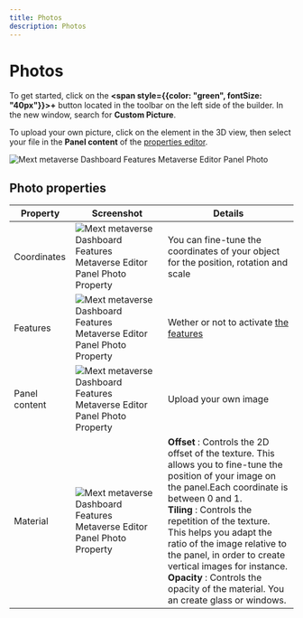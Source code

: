 ---
title: Photos
description: Photos
---

# Photos

To get started, click on the **<span style={{color: "green", fontSize: "40px"}}>+</span>** button located in the toolbar on the left side of the builder. In the new window, search for **Custom Picture**.

To upload your own picture, click on the element in the 3D view, then select your file in the **Panel content** of the [properties editor](/docs/metaverse/manage-your-metaverse/customize-your-metaverse/types-of-models/photos#photo-properties).

![Mext metaverse Dashboard Features Metaverse Editor Panel Photo](/img/metaverse/custom-picture.png)

## Photo properties

| Property      | Screenshot                                                                                                            | Details                                                                                                                                                                                                                                                                                                                                                                                                                             |
| ------------- | --------------------------------------------------------------------------------------------------------------------- | ----------------------------------------------------------------------------------------------------------------------------------------------------------------------------------------------------------------------------------------------------------------------------------------------------------------------------------------------------------------------------------------------------------------------------------- |
| Coordinates   | ![Mext metaverse Dashboard Features Metaverse Editor Panel Photo Property](/img/metaverse/properties-coordinates.jpg) | You can fine-tune the coordinates of your object for the position, rotation and scale                                                                                                                                                                                                                                                                                                                                               |
| Features      | ![Mext metaverse Dashboard Features Metaverse Editor Panel Photo Property](/img/metaverse/properties-features.jpg)    | Wether or not to activate [the features](/docs/metaverse/manage-your-metaverse/customize-your-metaverse/types-of-models/3d-models#features)                                                                                                                                                                                                                                                                                         |
| Panel content | ![Mext metaverse Dashboard Features Metaverse Editor Panel Photo Property](/img/metaverse/properties-panel.jpg)       | Upload your own image                                                                                                                                                                                                                                                                                                                                                                                                               |
| Material      | ![Mext metaverse Dashboard Features Metaverse Editor Panel Photo Property](/img/metaverse/properties-material.jpg)    | **Offset** : Controls the 2D offset of the texture. This allows you to fine-tune the position of your image on the panel.Each coordinate is between 0 and 1.<br />**Tiling** : Controls the repetition of the texture. This helps you adapt the ratio of the image relative to the panel, in order to create vertical images for instance.<br />**Opacity** : Controls the opacity of the material. You an create glass or windows. |
